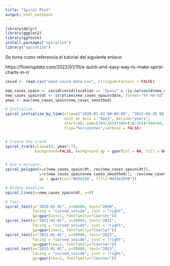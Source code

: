 ---
title: "Spiral Plot"
output: html_notebook
---


```{r}
library(dplyr)
library(ggplot2)
library(ggforce)
install.packages("spiralize")
library("spiralize")

```

Se toma como referencia el tutorial del siguiente enlace: 

https://flowingdata.com/2022/01/10/a-quick-and-easy-way-to-make-spiral-charts-in-r/

```{r}
covid <- read.csv("owid-covid-data.csv", stringsAsFactors = FALSE)
```


```{r}
new_cases_spain <- covid[covid$location == "Spain" & !is.na(covid$new_cases_smoothed),]
new_cases_spain$dt <- strptime(new_cases_spain$date, format="%Y-%m-%d")
ymax <- max(new_cases_spain$new_cases_smoothed)

# Initialize.
spiral_initialize_by_time(xlim=c("2020-01-01 00:00:00", "2023-04-26 00:00:00"),
                          unit_on_axis = "days", period="years",
                          start=90, end=(709/365)*360+(28/365)*360+90,
                          flip="horizontal",verbose = FALSE)


# Create the track.
spiral_track(ylim=c(0, ymax*.7),
             background=FALSE, background_gp = gpar(col = NA, fill = NA))


# Use a polygon.
spiral_polygon(x=c(new_cases_spain$dt, rev(new_cases_spain$dt)),
               y=c(new_cases_spain$new_cases_smoothed/2, -rev(new_cases_spain$new_cases_smoothed/2)),
               gp = gpar(col="#d32e2b", fill="#d32e2b50"))

# Middle baseline.
spiral_lines(x=new_cases_spain$dt, y=0)

# Text.
spiral_text(x="2020-01-01", y=50000, text="2020",
            facing = "curved_inside", just = "right",
            gp=gpar(cex=1, fontfamily="Courier"))
spiral_text(x="2021-01-01", y=50000, text="2021",
            facing = "curved_inside", just = "right",
            gp=gpar(cex=1, fontfamily="Courier"))
spiral_text(x="2022-01-01", y=50000, text="2022",
            facing = "curved_inside", just = "right",
            gp=gpar(cex=1, fontfamily="Courier"))
spiral_text(x="2023-01-01", y=50000, text="2023",
            facing = "curved_inside", just = "right",
            gp=gpar(cex=1, fontfamily="Courier"))


```

